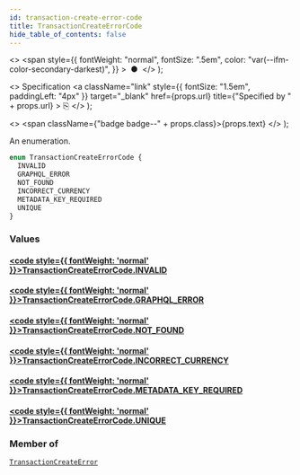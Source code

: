 ```yaml
---
id: transaction-create-error-code
title: TransactionCreateErrorCode
hide_table_of_contents: false
---
```


  <>
    <span
      style={{
        fontWeight: "normal",
        fontSize: ".5em",
        color: "var(--ifm-color-secondary-darkest)",
      }}
    >
      &nbsp;●&nbsp;
    </span>
  </>
);

  <>
    Specification
    <a
      className="link"
      style={{ fontSize: "1.5em", paddingLeft: "4px" }}
      target="\_blank"
      href={props.url}
      title={"Specified by " + props.url}
    >
      ⎘
    </a>
  </>
);

  <>
    <span className={"badge badge--" + props.class}>{props.text}</span>
  </>
);

An enumeration.

```graphql
enum TransactionCreateErrorCode {
  INVALID
  GRAPHQL_ERROR
  NOT_FOUND
  INCORRECT_CURRENCY
  METADATA_KEY_REQUIRED
  UNIQUE
}
```

### Values

#### [<code style={{ fontWeight: 'normal' }}>TransactionCreateErrorCode.<b>INVALID</b></code>](#)

>

#### [<code style={{ fontWeight: 'normal' }}>TransactionCreateErrorCode.<b>GRAPHQL_ERROR</b></code>](#)

>

#### [<code style={{ fontWeight: 'normal' }}>TransactionCreateErrorCode.<b>NOT_FOUND</b></code>](#)

>

#### [<code style={{ fontWeight: 'normal' }}>TransactionCreateErrorCode.<b>INCORRECT_CURRENCY</b></code>](#)

>

#### [<code style={{ fontWeight: 'normal' }}>TransactionCreateErrorCode.<b>METADATA_KEY_REQUIRED</b></code>](#)

>

#### [<code style={{ fontWeight: 'normal' }}>TransactionCreateErrorCode.<b>UNIQUE</b></code>](#)

>

### Member of

[`TransactionCreateError`](../../../storefront/payments/objects/transaction-create-error) <Badge class="secondary" text="object"/>
